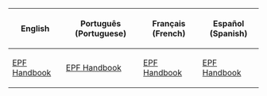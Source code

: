 

<center>
{|class="wikitable"
!English!!Português (Portuguese)!!Français (French)!!Español (Spanish)
|-
|[[Media:ENBooksEPF-handbook.swf|EPF Handbook]]||[[Media:PTBooksEPF-handbook.swf|EPF Handbook]]||[[Media:FRBooksEPF-handbook.swf|EPF Handbook]]||[[Media:ESBooksEPF-handbook.swf|EPF Handbook]]
|}
</center>